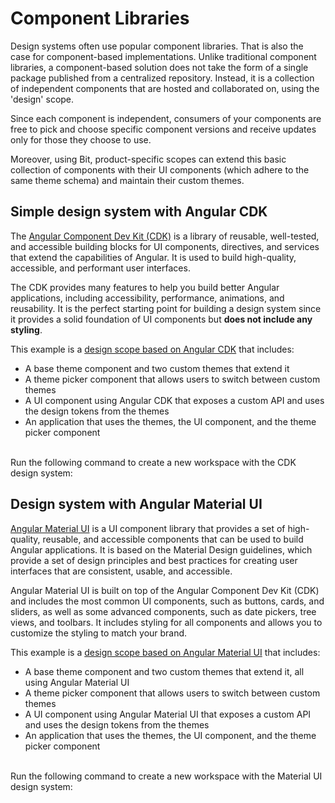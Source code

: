 
# Component Libraries

Design systems often use popular component libraries. That is also the case for component-based implementations.
Unlike traditional component libraries, a component-based solution does not take the form of a single package published from a centralized repository.
Instead, it is a collection of independent components that are hosted and collaborated on, using the 'design' scope.

Since each component is independent, consumers of your components are free to pick and choose specific component versions and receive updates only for those they choose to use.

Moreover, using Bit, product-specific scopes can extend this basic collection of components with their UI components (which adhere to the same theme schema) and maintain their custom themes.

## Simple design system with Angular CDK
The [Angular Component Dev Kit (CDK)](https://material.angular.io/cdk/categories) is a library of reusable, well-tested, and accessible building blocks for UI components, directives, and services that extend the capabilities of Angular.
It is used to build high-quality, accessible, and performant user interfaces.

The CDK provides many features to help you build better Angular applications, including accessibility, performance, animations, and reusability.
It is the perfect starting point for building a design system since it provides a solid foundation of UI components but **does not include any styling**.

This example is a [design scope based on Angular CDK](https://bit.cloud/learnbit-angular/design-system/) that includes:

- A base theme component and two custom themes that extend it
- A theme picker component that allows users to switch between custom themes
- A UI component using Angular CDK that exposes a custom API and uses the design tokens from the themes
- An application that uses the themes, the UI component, and the theme picker component

<CDKUI />

<br/>
Run the following command to create a new workspace with the CDK design system:
<CreateDesignSystemWS />

## Design system with Angular Material UI
[Angular Material UI](https://material.angular.io/) is a UI component library that provides a set of high-quality, reusable, and accessible components that can be used to build Angular applications.
It is based on the Material Design guidelines, which provide a set of design principles and best practices for creating user interfaces that are consistent, usable, and accessible.

Angular Material UI is built on top of the Angular Component Dev Kit (CDK) and includes the most common UI components, such as buttons, cards, and sliders, as well as some advanced components, such as date pickers, tree views, and toolbars.
It includes styling for all components and allows you to customize the styling to match your brand.

This example is a [design scope based on Angular Material UI](https://bit.cloud/learnbit-angular/material-design-system/) that includes:

- A base theme component and two custom themes that extend it, all using Angular Material UI
- A theme picker component that allows users to switch between custom themes
- A UI component using Angular Material UI that exposes a custom API and uses the design tokens from the themes
- An application that uses the themes, the UI component, and the theme picker component

<MaterialUI />

<br/>
Run the following command to create a new workspace with the Material UI design system:
<CreateMaterialDesignSystemWS />
